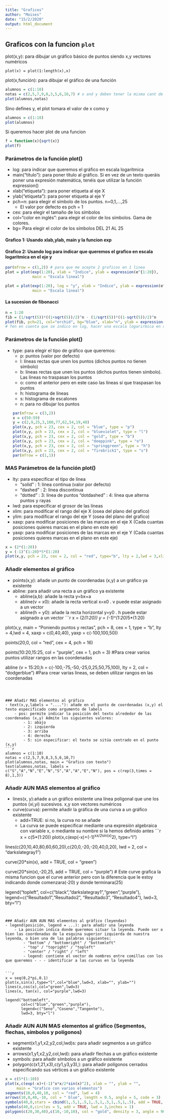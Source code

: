 ```yaml
---
title: "Graficos"
author: "Moises"
date: "15/2/2020"
output: html_document
---
```

## Graficos con la funcion `plot`

plot(x,y): para dibujar un gráfico básico de puntos siendo x,y
vectores numéricos

    plot(x) = plot(1:length(x),x)

plot(x,función): para dibujar el gráfico de una función

```r
alumnos = c(1:10)
notas = c(2,5,7,9,8,3,5,6,10,7) # x and y deben tener la misma cant de numeros
plot(alumnos,notas)
```

Sino defines y, el plot tomara el valor de x como y

```r
alumnos = c(1:10)
plot(alumnos)
```

Si queremos hacer plot de una funcion

```r
f = function(x){sqrt(x)}
plot(f)
```

### Parámetros de la función plot()
- log: para indicar que queremos el gráfico en escala logarítmica
- main("título"): para poner título al gráfico. Si en vez de un texto queráis poner una expresión matemática, tenéis que utilizar la función expression()
- xlab("etiqueta"): para poner etiqueta al eje X
- ylab("etiqueta"): para poner etiqueta al eje Y
- pch=n: para elegir el símbolo de los puntos. n=0,1,...,25
    - El valor por defecto es pch = 1
- cex: para elegir el tamaño de los símbolos
- col="color en inglés": para elegir el color de los símbolos. Gama de colores.
- bg= Para elegir el color de los símbolos DEL 21 AL 25


#### Grafico 1: Usando xlab,ylab, main y la funcion exp
#### Grafico 2: Usando log para indicar que queremos el grafico en escala logaritmica en el eje y
```r
par(mfrow = c(1,2)) # para que me acepte 2 graficos en 1 linea
plot = plot(exp(1:20), xlab = "Indice", ylab = expression(e^{1:20}), 
            main = "Escala lineal")

plot = plot(exp(1:20), log = "y", xlab = "Indice", ylab = expression(e^{1:20}), 
            main = "Escala lineal")
```


#### La sucesion de fibonacci
```r
n = 1:20
fib = (1/sqrt(5))*((1+sqrt(5))/2)^n - (1/sqrt(5))*((1-sqrt(5))/2)^n
plot(fib, pch=21, col="orchid", bg="blue", xlab="n", ylab = expression(F[n]), main="Sucesion de Fibonacci", log="xy")
# Ten en cuenta que se indico en log, hacer una escala logarirmica en xy
```

### Parámetros de la función plot()
- type: para elegir el tipo de gráfico que queremos:
    - p: puntos (valor por defecto)
    - l: líneas rectas que unen los puntos (dichos puntos no tienen símbolo)
    - b: líneas rectas que unen los puntos (dichos puntos tienen símbolo). Las líneas no traspasan los puntos
    - o: como el anterior pero en este caso las líneas sí que traspasan los puntos
    - h: histograma de líneas
    - s: histograma de escalones
    - n: para no dibujar los puntos
```r
par(mfrow = c(3,2))
x = c(50:59)
y = c(2,9,25,3,100,77,62,54,19,40)
plot(x,y, pch = 23, cex = 2, col = "blue", type = "p")
plot(x,y, pch = 23, cex = 2, col = "blueviolet", type = "l")
plot(x,y, pch = 23, cex = 2, col = "gold", type = "b")
plot(x,y, pch = 23, cex = 2, col = "deeppink", type = "o")
plot(x,y, pch = 23, cex = 2, col = "springgreen", type = "h")
plot(x,y, pch = 23, cex = 2, col = "firebrick1", type = "s")
par(mfrow = c(1,1))
```

### MAS Parámetros de la función plot()

- lty: para especificar el tipo de línea
    - "solid" : 1: línea continua (valor por defecto)
    - "dashed" : 2: línea discontinua
    - "dotted" : 3: línea de puntos
    "dotdashed" : 4: línea que alterna puntos y rayas
- lwd: para especificar el grosor de las líneas
- xlim: para modificar el rango del eje X (osea del plano del grafico)
- ylim: para modificar el rango del eje Y (osea del plano del grafico)
- xaxp: para modificar posiciones de las marcas en el eje X (Cada cuantas posiciones quieres marcas en el plano en este eje)
- yaxp: para modificar posiciones de las marcas en el eje Y (Cada cuantas posiciones quieres marcas en el plano en este eje)
```r
x = (2*(1:20))
y = (-1)^(1:20)*5*(1:20)
plot(x,y, pch = 23, cex = 2, col = "red", type="b", lty = 2,lwd = 3,xlim=c(0,40),xaxp = c(0,70,10), yaxp = c(-100,100,8),main="Ejemplo del grafico" )
```

### Añadir elementos al gráfico

- points(x,y): añade un punto de coordenadas (x,y) a un gráfico ya existente
- abline: para añadir una recta a un gráfico ya existente
    - abline(a,b): añade la recta y=bx+a
    - abline(v = x0): añade la recta vertical x=x0 . v puede estar asignado a un vector
    - abline(h = y0): añade la recta horizontal y=y0 . h puede estar asignado a un vector
```r
x = (2*(1:20))
y = (-1)^(1:20)*5*(1:20)

plot(x,y, main = "Poniendo puntos y rectas", pch = 8, cex = 1, type = "b", lty = 4,lwd = 4, xaxp = c(0,40,40), yaxp = c(-100,100,50))

points(20,0, col = "red", cex = 4, pch = 16)

points(10:20,15:25, col = "purple", cex = 1, pch = 3) #Para crear varios puntos utilizar rangos en las coordenadas

abline (v = 15:20,h = c(-100,-75,-50,-25,0,25,50,75,100), lty = 2, col = "dodgerblue") #Para crear varias lineas, se deben utilizar rangos en las coordenadas

```



### Añadir MAS elementos al gráfico
- text(x,y,labels = "...."): añade en el punto de coordenadas (x,y) el texto especificado como argumento de labels
    - pos: permite indicar la posición del texto alrededor de las coordenadas (x,y) Admite los siguientes valores:
        - 1: abajo
        - 2: izquierda
        - 3: arriba
        - 4: derecha
        - 5: sin especificar: el texto se sitúa centrado en el punto (x,y)
```r
alumnos = c(1:10)
notas = c(2,5,7,9,8,3,5,6,10,7)
plot(alumnos,notas, main = "Grafico con texto")
text(alumnos,notas, labels = c("S","A","N","E","N","S","A","A","E","N"), pos = c(rep(3,times = 8),1,3))
```


### Añadir AUN MAS elementos al gráfico
- lines(x, y):añade a un gráfico existente una línea poligonal que une los puntos (xi,yi) sucesivos. x,y son vectores numéricos 
- curve(curva): permite añadir la gráfica de una curva a un gráfico existente
    - add=TRUE: si no, la curva no se añade
    - La curva se puede especificar mediante una expresión algebraica con variable x, o mediante su nombre si la hemos definido antes
```r
x = c(5*(1:20))
plot(x,c(exp(-x)+(-1)^x*x/2*sin(x)^2), type="l")

lines(c(20,10,40,80,60,60,20),c(20,0,-20,-20,40,0,20), lwd = 2, col = "darkslategray1")

curve(20*sin(x), add = TRUE, col = "green")

curve(20*sin(x),-20,25, add = TRUE, col = "purple") # Este curve grafica la misma funcion que el curve anterior pero con la diferencia que le estoy indicando donde comenzara(-20) y donde terminara(25)

legend("topleft",
       col=c("black","darkslategray1","green","purple"), 
       legend=c("Resultado1","Resultado2", "Resultado3", "Resultado4"), 
       lwd=3, bty="l")

```


### Añadir AUN AUN MAS elementos al gráfico (leyendas)
- legend(posición, legend = ...): para añadir una leyenda
    - La posición indica donde queremos situar la leyenda. Puede ser o bien las coordenadas de la esquina superior izquierda de nuestra leyenda, o bien una de las palabras siguientes:
        - "bottom" / "bottomright" / "bottomleft"
        - "top" / "topright" / "topleft"
        - "center" / "right" / "left"
        - legend: contiene el vector de nombres entre comillas con los que queremos - - - identificar a las curvas en la leyenda


```r
x = seq(0,2*pi,0.1)
plot(x,sin(x),type="l",col="blue",lwd=3, xlab="", ylab="")
lines(x,cos(x),col="green",lwd=3)
lines(x, tan(x), col="purple",lwd=3)

legend("bottomleft",
       col=c("blue","green","purple"), 
       legend=c("Seno","Coseno","Tangente"), 
       lwd=3, bty="l")

```

### Añadir AUN AUN MAS elementos al gráfico (Segmentos, flechas, símbolos y polígonos)
- segment(x1,y1,x2,y2,col,lwd)s: para añadir segmentos a un gráfico existente
- arrows(x1,y1,x2,y2,col,lwd): para añadir flechas a un gráfico existente
- symbols: para añadir símbolos a un gráfico existente
- polygon(c(x1,21,x3),c(y1,y3,y3),): para añadir polígonos cerrados especificando sus vértices a un gráfico existente
```r
x = c(5*(1:10))
plot(x,c(exp(-x)+(-1)^x*x/2*sin(x)^2), xlab = "", ylab = "", 
     main = "Grafico con varios elementos")
segments(10,0,40,10, col = "red", lwd = 4)
arrows(10,0,40,-10, col = " blue", length = 0.5, angle = 5, code = 3)
symbols(40,0,stars = cbind(1,.5,1,.5,1,.5,1,.5,1,.5,1,.5), add = TRUE, lwd = 3, inches = 0.5)
symbols(40,0,circles = 5, add = TRUE, lwd = 3,inches = 1)
polygon(c(20,30,40),c(10,-10,10), col = "gold", density = 3, angle = 90, lty = 4, lwd = 5)
```